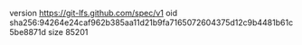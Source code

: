 version https://git-lfs.github.com/spec/v1
oid sha256:94264e24caf962b385aa11d21b9fa7165072604375d12c9b4481b61c5be8871d
size 85201
